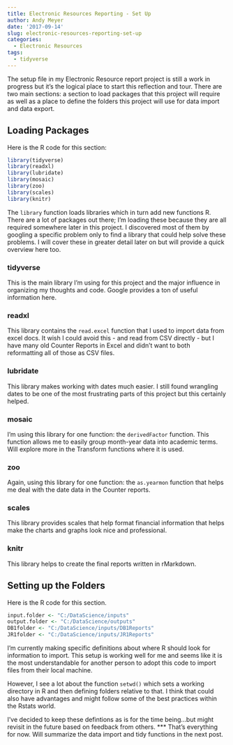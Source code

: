 ```yaml
---
title: Electronic Resources Reporting - Set Up
author: Andy Meyer
date: '2017-09-14'
slug: electronic-resources-reporting-set-up
categories:
  - Electronic Resources
tags:
  - tidyverse
---
```


The setup file in my Electronic Resource report project is still a work in progress but it's the logical place to start this reflection and tour. There are two main sections: a section to load packages that this project will require as well as a place to define the folders this project will use for data import and data export.

## Loading Packages
Here is the R code for this section:
```r
library(tidyverse)
library(readxl)
library(lubridate)
library(mosaic)
library(zoo)
library(scales)
library(knitr)
```

The `library` function loads libraries which in turn add new functions R. There are a lot of packages out there; I'm loading these because they are all required somewhere later in this project. I discovered most of them by googling a specific problem only to find a library that could help solve these problems. I will cover these in greater detail later on but will provide a quick overview here too.

### tidyverse

This is the main library I'm using for this project and the major influence in organizing my thoughts and code. Google provides a ton of useful information here.

### readxl

This library contains the `read.excel` function that I used to import data from excel docs. It wish I could avoid this - and read from CSV directly - but I have many old Counter Reports in Excel and didn't want to both reformatting all of those as CSV files.

### lubridate

This library makes working with dates much easier. I still found wrangling dates to be one of the most frustrating parts of this project but this certainly helped.

### mosaic

I'm using this library for one function: the `derivedFactor` function. This function allows me to easily group month-year data into academic terms. Will explore more in the Transform functions where it is used.

### zoo

Again, using this library for one function: the `as.yearmon` function that helps me deal with the date data in the Counter reports.

### scales

This library provides scales that help format financial information that helps make the charts and graphs look nice and professional.

### knitr

This library helps to create the final reports written in rMarkdown.

## Setting up the Folders

Here is the R code for this section.
```r
input.folder <- "C:/DataScience/inputs"
output.folder <- "C:/DataScience/outputs"
DB1folder <- "C:/DataScience/inputs/DB1Reports"
JR1folder <- "C:/DataScience/inputs/JR1Reports"
```

I'm currently making specific definitions about where R should look for information to import. This setup is working well for me and seems like it is the most understandable for another person to adopt this code to import files from their local machine.

However, I see a lot about the function `setwd()` which sets a working directory in R and then defining folders relative to that. I think that could also have advantages and might follow some of the best practices within the Rstats world.

I've decided to keep these defintions as is for the time being...but might revisit in the future based on feedback from others.
***
That's everything for now. Will summarize the data import and tidy functions in the next post.